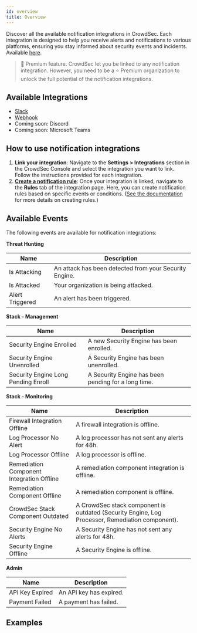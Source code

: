 ```yaml
---
id: overview
title: Overview
---
```


Discover all the available notification integrations in CrowdSec. Each integration is designed to help you receive alerts and notifications to various platforms, ensuring you stay informed about security events and incidents. Available [here](https://app.crowdsec.net/settings/integrations).

> 🌟 Premium feature. CrowdSec let you be linked to any notification integration. However, you need to be a ⭐ Premium organization to unlock the full potential of the notification integrations.

## Available Integrations

- [Slack](/u/console/notification_integrations/slack)
- [Webhook](/u/console/notification_integrations/webhook)
- Coming soon: Discord
- Coming soon: Microsoft Teams

## How to use notification integrations

1. **Link your integration**: Navigate to the **Settings > Integrations** section in the CrowdSec Console and select the integration you want to link. Follow the instructions provided for each integration.
2. [**Create a notification rule**](/u/console/notification_integrations/rule): Once your integration is linked, navigate to the **Rules** tab of the integration page. Here, you can create notification rules based on specific events or conditions. ([See the documentation](/u/console/notification_integrations/rule) for more details on creating rules.)

## Available Events

The following events are available for notification integrations:

**Threat Hunting**

| Name | Description |
|------|-------------|  
Is Attacking | An attack has been detected from your Security Engine. |
Is Attacked | Your organization is being attacked. | 
Alert Triggered | An alert has been triggered. |



**Stack - Management**

| Name | Description |
|------|-------------|
Security Engine Enrolled | A new Security Engine has been enrolled. |
Security Engine Unenrolled | A Security Engine has been unenrolled. |
Security Engine Long Pending Enroll | A Security Engine has been pending for a long time. |

**Stack - Monitoring**

| Name | Description |
|------|-------------|
Firewall Integration Offline | A firewall integration is offline. |
Log Processor No Alert | A log processor has not sent any alerts for 48h. |
Log Processor Offline | A log processor is offline. |
Remediation Component Integration Offline | A remediation component integration is offline. |
Remediation Component Offline | A remediation component is offline. |
CrowdSec Stack Component Outdated | A CrowdSec stack component is outdated (Security Engine, Log Processor, Remediation component). |
Security Engine No Alerts | A Security Engine has not sent any alerts for 48h. |
Security Engine Offline | A Security Engine is offline. |

**Admin**

| Name | Description |
|------|-------------|
API Key Expired | An API key has expired. |
Payment Failed | A payment has failed. |


## Examples